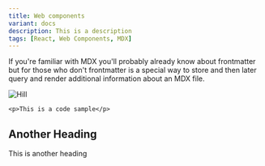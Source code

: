 ```yaml
---
title: Web components
variant: docs
description: This is a description
tags: [React, Web Components, MDX]
---
```


If you're familiar with MDX you'll probably already know about frontmatter but for those who don't frontmatter is a special way to store and then later query and render additional information about an MDX file.

![Hill](hill.jpg)

`<p>This is a code sample</p>`

## Another Heading

This is another heading
